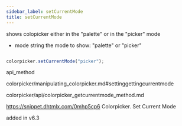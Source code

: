 ```yaml
---
sidebar_label: setCurrentMode
title: setCurrentMode
---
```



          


<Short>
 shows colopicker either in the "palette" or in the "picker" mode



</Short>



- mode    string   the mode to show: "palette" or "picker"



~~~js

colorpicker.setCurrentMode("picker");


~~~
 api_method

<Descr>



</Descr>


 colorpicker/manipulating_colorpicker.md#settinggettingcurrentmode


colorpicker/api/colorpicker_getcurrentmode_method.md


https://snippet.dhtmlx.com/0mhp5cp6	Colorpicker. Set Current Mode


added in v6.3

